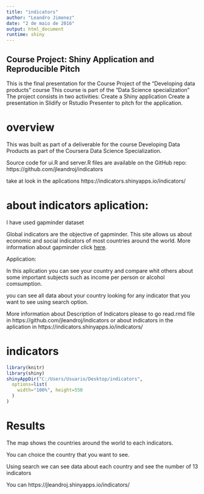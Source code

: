 ```yaml
---
title: "indicators"
author: "Leandro Jimenez"
date: "2 de maio de 2016"
output: html_document
runtime: shiny
---
```


## Course Project: Shiny Application and Reproducible Pitch

This is the final presentation for the Course Project of the "Developing data products" course
This course is part of the "Data Science specialization"
The project consists in two activities:
Create a Shiny application
Create a presentation in Slidify or Rstudio Presenter to pitch for the application.

# overview


This was built as part of a deliverable for the course Developing Data Products as part of the Coursera Data Science Specialization.

Source code for ui.R and server.R files are available on the GitHub repo: https://github.com/jleandroj/indicators

take at look in the aplications https://indicators.shinyapps.io/indicators/

# about indicators aplication: 

I have used gapminder dataset

Global indicators are the objective of gapminder. This site allows us about economic and social indicators of most countries around the world. More information about gapminder click [here](https://www.gapminder.org).

Application: 

In this aplication you can see your country and compare whit others about some important subjects such as income per person or alcohol comsumption.

you can see all data about your country looking for any indicator that you want to see using search option.

More information about Description of Indicators please to go read.rmd file in https://github.com/jleandroj/indicators or about indicators in the aplication in https://indicators.shinyapps.io/indicators/


# indicators

```r
library(knitr)
library(shiny)
shinyAppDir("C:/Users/Usuario/Desktop/indicators",
  options=list(
    width="100%", height=550
  )
)
```

# Results

The map shows the countries around the world to each indicators.

You can choice the country that you want to see.

Using search we can see data about each country and see the number of 13 indicators

You can https://jleandroj.shinyapps.io/indicators/

